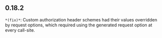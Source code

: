 ## 0.18.2
`*(fix)*`: Custom authorization header schemes had their values overridden by request options, which required using the generated request option at every call-site.

